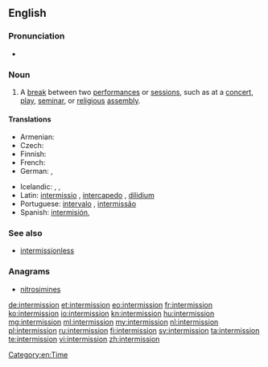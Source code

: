 ==English==

===Pronunciation===
* {{rhymes|ɪʃən}}

===Noun===
{{en-noun}}

# A [[break]] between two [[performance]]s or [[session]]s, such as at a [[concert]], [[play]], [[seminar]], or [[religious]] [[assembly]].

====Translations====
{{trans-top|break between performances or sessions}}
* Armenian: {{t+|hy|դադար|tr=dadar}}
* Czech: {{t-|cs|přestávka|f}}
* Finnish: {{t+|fi|väliaika}}
* French: {{t+|fr|intermission}}
* German: {{t+|de|Unterbrechung}}, {{t+|de|Pause}}
{{trans-mid}}
* Icelandic: {{t+|is|hlé|n}}, {{t+|is|hvíld|f}}, {{t-|is|aflát|n}}
* Latin: [[intermissio]] {{g|f}}, [[intercapedo]] {{g|f}}, [[dilidium]] {{g|n}}
* Portuguese: [[intervalo]] {{g|m}}, [[intermissão]] {{g|f}}
* Spanish: [[intermisión]], {{t-|es|intermedio|m}}
{{trans-bottom}}

===See also===
* [[intermissionless]]

===Anagrams===
* [[nitrosimines#English|nitrosimines]]

[[Category:en:Time]]

[[de:intermission]]
[[et:intermission]]
[[eo:intermission]]
[[fr:intermission]]
[[ko:intermission]]
[[io:intermission]]
[[kn:intermission]]
[[hu:intermission]]
[[mg:intermission]]
[[ml:intermission]]
[[my:intermission]]
[[nl:intermission]]
[[pl:intermission]]
[[ru:intermission]]
[[fi:intermission]]
[[sv:intermission]]
[[ta:intermission]]
[[te:intermission]]
[[vi:intermission]]
[[zh:intermission]]